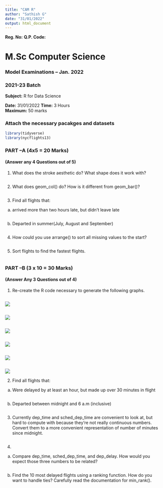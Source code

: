 ```yaml
---
title: "CAM R"
author: "Sathish G"
date: "31/01/2022"
output: html_document
---
```


**Reg. No:** 
**Q.P. Code:** 

# M.Sc Computer Science

### Model Examinations – Jan. 2022
### 2021-23 Batch

**Subject:** R for Data Science

**Date:** 31/01/2022
**Time:** 3 Hours 							  	
**Maximum:** 50 marks

### Attach the necessary pacakges and datasets

```r
library(tidyverse)
library(nycflights13)
```

### PART –A (4x5 = 20 Marks)
#### (Answer any 4 Questions out of 5)

1. What does the stroke aesthetic do? What shape does it work with?

```r

```


2. What does geom_col() do? How is it different from geom_bar()?

```r

```

3. Find all flights that: 

a. arrived more than two hours late, but didn't leave late

```r

```

b. Departed in summer(July, August and September)

```r

```

4. How could you use arrange() to sort all missing values to the start?

```r

```

5. Sort flights to find the fastest flights.

```r

```

### PART –B (3 x 10 = 30 Marks)
#### (Answer Any 3 Questions out of 4)

1. Re-create the R code necessary to generate the following graphs.
  
```r
```

  
  ![](1.png)
  
```r
```
  
  
  ![](2.png)
  
  
```r
```
  
  
  ![](3.png)
  
```r
```
  
  
  ![](4.png)
  
```r
```
  
  
  ![](5.png)
  
```r
```
  
  
  ![](6.png)

2. Find all flights that:

a. Were delayed by at least an hour, but made up over 30 minutes in flight

```r

```

b. Departed between midnight and 6 a.m (inclusive)

```r

```


3. Currently dep_time and sched_dep_time are convenient to look at, but hard to compute with because they're not really continuous numbers. Convert them to a more convenient representation of number of minutes since midnight.

```r

```


4. 
a. Compare dep_time, sched_dep_time, and dep_delay. How would you expect those three numbers to be related?

```r

```

b. Find the 10 most delayed flights using a ranking function. How do you want to handle ties? Carefully read the documentation for min_rank().

```r

```

